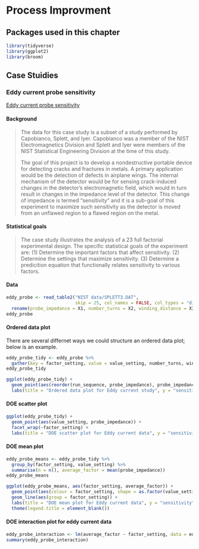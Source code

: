 # Process Improvment

## Packages used in this chapter 

```r
library(tidyverse)
library(ggplot2)
library(broom)
```

## Case Stuidies

### Eddy current probe sensitivity 

[Eddy current probe sensitivity](https://www.itl.nist.gov/div898/handbook/pri/section6/pri61.htm) 

#### Background

>The data for this case study is a subset of a study performed by Capobianco, Splett, and Iyer. Capobianco was a member of the NIST Electromagnetics Division and Splett and Iyer were members of the NIST Statistical Engineering Division at the time of this study.
>
>The goal of this project is to develop a nondestructive portable device for detecting cracks and fractures in metals. A primary application would be the detection of defects in airplane wings. The internal mechanism of the detector would be for sensing crack-induced changes in the detector's electromagnetic field, which would in turn result in changes in the impedance level of the detector. This change of impedance is termed "sensitivity" and it is a sub-goal of this experiment to maximize such sensitivity as the detector is moved from an unflawed region to a flawed region on the metal.


#### Statistical goals 

>The case study illustrates the analysis of a 23 full factorial experimental design. The specific statistical goals of the experiment are: (1) Determine the important factors that affect sensitivity. (2) Determine the settings that maximize sensitivity. (3) Determine a predicition equation that functionally relates sensitivity to various factors.

#### Data

```r
eddy_probe <- read_table2("NIST data/SPLETT3.DAT", 
                          skip = 25, col_names = FALSE, col_types = "diiii") %>%
  rename(probe_impedance = X1, number_turns = X2, winding_distance = X3, wire_gauge = X4, run_sequence = X5)
eddy_probe
```


#### Ordered data plot

There are several differnet ways we could structure an ordered data plot; below is an example.

```r
eddy_probe_tidy <- eddy_probe %>%
  gather(key = factor_setting, value = value_setting, number_turns, winding_distance, wire_gauge)
eddy_probe_tidy
```

```r
ggplot(eddy_probe_tidy) +
  geom_point(aes(reorder(run_sequence, probe_impedance), probe_impedance, colour = factor_setting, shape = as.factor(value_setting)), position = position_dodge(width = 0.5)) +
  labs(title = "Ordered data plot for Eddy current study", y = "sensitivity", x = "run")
```



#### DOE scatter plot 

```r
ggplot(eddy_probe_tidy) +
  geom_point(aes(value_setting, probe_impedance)) +
  facet_wrap(~factor_setting) +
  labs(title = "DOE scatter plot for Eddy current data", y = "sensitivity", x = "factor levels")
```

#### DOE mean plot

```r
eddy_probe_means <- eddy_probe_tidy %>%
  group_by(factor_setting, value_setting) %>%
  summarise(n = n(), average_factor = mean(probe_impedance))
eddy_probe_means
```


```r
ggplot(eddy_probe_means, aes(factor_setting, average_factor)) +
  geom_point(aes(colour = factor_setting, shape = as.factor(value_setting)), position = position_dodge(width = 0.5)) +
  geom_line(aes(group = factor_setting)) +
  labs(title = "DOE mean plot for Eddy current data", y = "sensitivity", x = "factor") +
  theme(legend.title = element_blank())
```


#### DOE interaction plot for eddy current data

```r
eddy_probe_interaction <- lm(average_factor ~ factor_setting, data = eddy_probe_means)
summary(eddy_probe_interaction)
```


